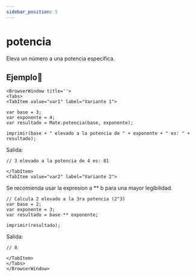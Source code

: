 ```yaml
---
sidebar_position: 5
---
```


# potencia
Eleva un número a una potencia específica.

## Ejemplo📝

```mdx-code-block
<BrowserWindow title=''>
<Tabs>
<TabItem value="var1" label="Variante 1">
```
```dummy
var base = 3;
var exponente = 4;
var resultado = Mate.potencia(base, exponente);

imprimir(base + " elevado a la potencia de " + exponente + " es: " + resultado);
```

Salida:

```dummy
// 3 elevado a la potencia de 4 es: 81
```
```mdx-code-block
</TabItem>
<TabItem value="var2" label="Variante 2">
```
Se recomienda usar la expresion a ** b para una mayor legibilidad.

```dummy
// Calcula 2 elevado a la 3ra potencia (2^3)
var base = 2;
var exponente = 3;
var resultado = base ** exponente;

imprimir(resultado);
```

Salida:

```dummy
// 8
```

```mdx-code-block
</TabItem>
</Tabs>
</BrowserWindow>
```